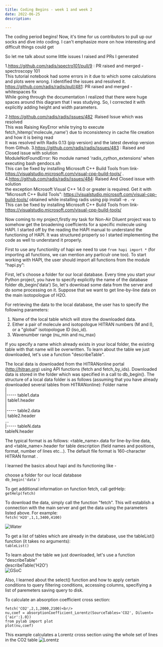 ```yaml
---
title: Coding Begins - week 1 and week 2
date: 2022-06-25
description:

---
```


The coding period begins! Now, it's time for us contributors to pull up our socks and dive into coding.
I can't emphasize more on how interesting and difficult things could get

So let me talk about some little issues I raised and  PRs I generated

1.https://github.com/radis/spectro101/pull/9 : PR raised and merged - spectroscopy 101 <br/>
This tutorial notebook had some errors in it due to which some calculations and plots were wrong. I identified the issues and resolved it.<br/>
https://github.com/radis/radis/pull/481: PR raised and merged - whitespaces fix <br/>
While going through the documentation I realized that there were huge spaces around this diagram that I was studying. So, I corrected it with explicitly adding height and width parameters.<br/>

2.https://github.com/radis/radis/issues/482 :Raised Issue which was resolved <br/>
This was Raising KeyError while trying to execute fetch_hitemp('molecule_name') due to inconsistency in cache file creation and how it is being read <br/>
It was resolved with Radis 0.13 (pip version) and the latest develop version from Github.
3.https://github.com/radis/radis/issues/483 : Raised and Closed issue with solution <br/>
ModuleNotFoundError: No module named 'radis_cython_extensions' when executing bash gendocs.sh<br/>
This can be fixed by installing Microsoft C++ Build Tools from link- https://visualstudio.microsoft.com/visual-cpp-build-tools/ .<br/>
4.https://github.com/radis/radis/issues/484: Raised And Closed issue with solution <br/>
the exception Microsoft Visual C++ 14.0 or greater is required. Get it with "Microsoft C++ Build Tools": https://visualstudio.microsoft.com/visual-cpp-build-tools/ obtained while installing radis using pip install -e . -v <br/>
This can be fixed by installing Microsoft C++ Build Tools from link- https://visualstudio.microsoft.com/visual-cpp-build-tools/ <br/>

Now coming to my project,firstly my task for Non-Air Diluent project was to somehow get the broadening coeffcients for a specific 
molecule using HAPI.
I started off by the reading the HAPI manual to understand the functioning of HAPI. It was structured properly so 
I started implementing the code as well to understand it properly.

First to use any functionlity of hapi we need to use `from hapi import *` (for importing all functions, we can mention any particulr one too).
To start working with HAPI, the user should import all functions from the module “hapi.py”:

First, let's choose a folder for our local database. Every time you start your Python project, you have to 
specify explicitly the name of the database folder db_begin('data')
So, let's download some data from the server and do some processing on it. Suppose that we want to 
get line-by-line data on the main isotopologue of H2O.

For retrieving the data to the local database, the user has to specify the following parameters:<br/>
1) Name of the local table which will store the downloaded data.<br/>
2) Either a pair of molecule and isotopologue HITRAN numbers (M and I), or a "global" isotopologue 
ID (iso_id).<br/>
3) Wavenumber range (nu_min and nu_max)<br/>

If you specify a name which already exists in your local folder, the existing table with that name 
will be overwritten.
To learn about the table we just downloaded, let's use a function "describeTable".

The local data is downloaded from the HITRANonline portal (http://hitran.org) using API functions 
(fetch and fetch_by_ids). Downloaded data is stored in the folder which was specified in a call to 
db_begin().
The structure of a local data folder is as follows (assuming that you have already downloaded several 
tables from HITRANonline):
Folder name<br />
 | <br />
 |----- table1.data<br />
 | table1.header<br />
 |<br />
 |----- table2.data<br />
 | table2.header<br />
…<br />
 |----- tableN.data<br />
 tableN.header<br />

The typical format is as follows: <table_name>.data for line-by-line data, and <table_name>.header
for table description (field names and positions, format, number of lines etc...). The default file format 
is 160-character HITRAN format .

I learned the basics about  hapi and its functioning like -

choose a folder for our local database <br/>
`db_begin('data')` <br/>

To get additional information on function fetch, call getHelp: <br/>
`getHelp(fetch)` <br/>

To download the data, simply call the function "fetch". This will establish a connection with the main 
server and get the data using the parameters listed above. For example: <br/>
`fetch('H2O',1,1,3400,4100)` <br/>

![Water](./Water.png) <br/>

To get a list of tables which are already in the database, use the tableList() function (it takes no 
arguments):<br/>
`tableList()`<br/>

To learn about the table we just downloaded, let's use a function "describeTable"<br/>
describeTable('H2O')<br/>
![GSoC](./GSoC.png)


Also, I learned about the select() function and how to apply certain conditions to query filtering conditions, accessing columns, specifiying a list of paremeters
saving query to disk.<br/>

To calculate an absorption coefficient cross section:<br/>
```
fetch('CO2',2,1,2000,2100)<br/>
nu,coef = absorptionCoefficient_Lorentz(SourceTables='CO2', Diluent={'air':1.0})
from pylab import plot 
plot(nu,coef)
```

This example calculates a Lorentz cross section using the whole set of lines in the CO2 table
![Lorentz](./Lorentz.png)